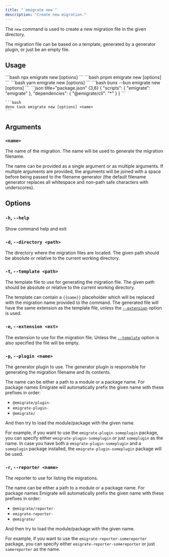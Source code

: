 ```yaml
---
title: "`emigrate new`"
description: "Create new migration."
---
```



The `new` command is used to create a new migration file in the given directory.

The migration file can be based on a template, generated by a <Link href="/plugins/generators/">generator plugin</Link>, or just be an empty file.

## Usage

<Tabs>
  <TabItem label="npm">
    ```bash
    npx emigrate new [options] <name>
    ```
  </TabItem>
  <TabItem label="pnpm">
    ```bash
    pnpm emigrate new [options] <name>
    ```
  </TabItem>
  <TabItem label="yarn">
    ```bash
    yarn emigrate new [options] <name>
    ```
  </TabItem>
  <TabItem label="bun">
    ```bash
    bunx --bun emigrate new [options] <name>
    ```
  </TabItem>
  <TabItem label="deno">
    ```json title="package.json" {3,6}
    {
      "scripts": {
        "emigrate": "emigrate"
      },
      "dependencies": {
        "@emigrate/cli": "*"
      }
    }
    ```

    ```bash
    deno task emigrate new [options] <name>
    ```
  </TabItem>
</Tabs>

## Arguments

### `<name>`

The name of the migration. The name will be used to generate the migration filename.

The name can be provided as a single argument or as multiple arguments.
If multiple arguments are provided, the arguments will be joined with a space before being passed to the filename generator (the default filename generator replaces all whitespace and non-path safe characters with underscores).

## Options

### `-h`, `--help`

Show command help and exit

### `-d`, `--directory <path>`

The directory where the migration files are located. The given path should be absolute or relative to the current working directory.

### `-t`, `--template <path>`

The template file to use for generating the migration file. The given path should be absolute or relative to the current working directory.

The template can contain a `{{name}}` placeholder which will be replaced with the migration name provided to the command. The generated file will have the same extension as the template file, unless the [`--extension`](#-e---extension-ext) option is used.

### `-e`, `--extension <ext>`

The extension to use for the migration file. Unless the [`--template`](#-t---template-path) option is also specified the file will be empty.

### `-p`, `--plugin <name>`

The <Link href="/plugins/generators">generator plugin</Link> to use. The generator plugin is responsible for generating the migration filename and its contents.

The name can be either a path to a module or a package name. For package names Emigrate will automatically prefix the given name with these prefixes in order:

- `@emigrate/plugin-`
- `emigrate-plugin-`
- `@emigrate/`

And then try to load the module/package with the given name.

For example, if you want to use the `emigrate-plugin-someplugin` package, you can specify either `emigrate-plugin-someplugin` or just `someplugin` as the name.
In case you have both a `emigrate-plugin-someplugin` and a `someplugin` package installed, the `emigrate-plugin-someplugin` package will be used.

### `-r`, `--reporter <name>`

The <Link href="/plugins/reporters/">reporter</Link> to use for listing the migrations.

The name can be either a path to a module or a package name. For package names Emigrate will automatically prefix the given name with these prefixes in order:

- `@emigrate/reporter-`
- `emigrate-reporter-`
- `@emigrate/`

And then try to load the module/package with the given name.

For example, if you want to use the `emigrate-reporter-somereporter` package, you can specify either `emigrate-reporter-somereporter` or just `somereporter` as the name.
